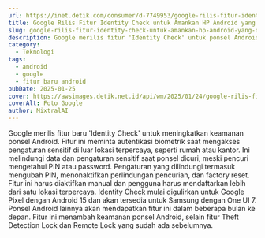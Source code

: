 ```yaml
---
url: https://inet.detik.com/consumer/d-7749953/google-rilis-fitur-identity-check-untuk-amankan-hp-android-yang-dicuri
title: Google Rilis Fitur Identity Check untuk Amankan HP Android yang Dicuri
slug: google-rilis-fitur-identity-check-untuk-amankan-hp-android-yang-dicuri
description: Google merilis fitur 'Identity Check' untuk ponsel Android. Fitur ini dirancang untuk melindungi pengaturan sensitif di ponsel dari tangan jahil.
category:
  - Teknologi
tags:
  - android
  - google
  - fitur baru android
pubDate: 2025-01-25
cover: https://awsimages.detik.net.id/api/wm/2025/01/24/google-rilis-fitur-identity-check-untuk-ponsel-android_169.png?wid=54&w=650&v=1&t=jpeg
coverAlt: Foto Google
author: MixtralAI
---
```

Google merilis fitur baru 'Identity Check' untuk meningkatkan keamanan ponsel Android. Fitur ini meminta autentikasi biometrik saat mengakses pengaturan sensitif di luar lokasi terpercaya, seperti rumah atau kantor. Ini melindungi data dan pengaturan sensitif saat ponsel dicuri, meski pencuri mengetahui PIN atau password. Pengaturan yang dilindungi termasuk mengubah PIN, menonaktifkan perlindungan pencurian, dan factory reset. Fitur ini harus diaktifkan manual dan pengguna harus mendaftarkan lebih dari satu lokasi terpercaya. Identity Check mulai digulirkan untuk Google Pixel dengan Android 15 dan akan tersedia untuk Samsung dengan One UI 7. Ponsel Android lainnya akan mendapatkan fitur ini dalam beberapa bulan ke depan. Fitur ini menambah keamanan ponsel Android, selain fitur Theft Detection Lock dan Remote Lock yang sudah ada sebelumnya.
